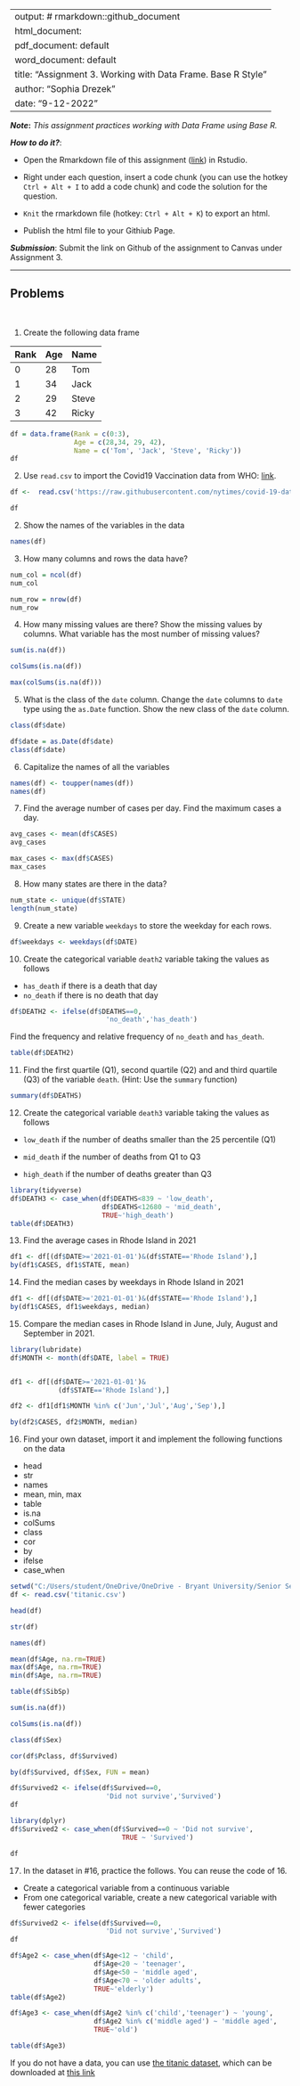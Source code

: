 
---
output: # rmarkdown::github_document
  html_document:
  pdf_document: default
  word_document: default
title: "Assignment 3.  Working with Data Frame. Base R Style"
author: "Sophia Drezek"
date: "9-12-2022"
---

***Note*:** *This assignment practices working with Data Frame using Base R.*

***How to do it?***: 

- Open the Rmarkdown file of this assignment ([link](assignment3.Rmd)) in Rstudio. 

- Right under each question, insert  a code chunk (you can use the hotkey `Ctrl + Alt + I` to add a code chunk) and code the solution for the question. 

- `Knit` the rmarkdown file (hotkey: `Ctrl + Alt + K`) to export an html.  

-  Publish the html file to your Githiub Page. 

***Submission***: Submit the link on Github of the assignment to Canvas under Assignment 3. 

-------

Problems
-------
 \

1. Create the following data frame

| Rank 	| Age 	| Name  	|
|:------	|:-----	|:-------	|
| 0    	| 28  	| Tom   	|
| 1    	| 34  	| Jack  	|
| 2    	| 29  	| Steve 	|
| 3    	| 42  	| Ricky 	|


```r
df = data.frame(Rank = c(0:3),
                Age = c(28,34, 29, 42),
                Name = c('Tom', 'Jack', 'Steve', 'Ricky'))
df
```


2. Use `read.csv` to import the Covid19 Vaccination data from WHO: [link](https://raw.githubusercontent.com/nytimes/covid-19-data/master/us-states.csv).

```r
df <-  read.csv('https://raw.githubusercontent.com/nytimes/covid-19-data/master/us-states.csv')

df
```


2. Show the names of the variables in the data

```r
names(df)
```


3. How many columns and rows the data have? 

```r
num_col = ncol(df)
num_col

num_row = nrow(df)
num_row
```


4. How many missing values are there?  Show the missing values by columns.  What variable has the most number of missing values?

```r
sum(is.na(df))

colSums(is.na(df))

max(colSums(is.na(df)))

```


5. What is the class of the `date` column. Change the `date` columns to `date` type using the `as.Date` function. Show the new class of the `date` column. 

```r
class(df$date)
```

```r
df$date = as.Date(df$date)
class(df$date)
```


6. Capitalize the names of all the variables

```r
names(df) <- toupper(names(df))
names(df)
```


7. Find the average number of cases per day. Find the maximum cases a day.  

```r
avg_cases <- mean(df$CASES)
avg_cases

max_cases <- max(df$CASES)
max_cases

```


8. How many states are there in the data?  

```r
num_state <- unique(df$STATE)
length(num_state)
```


9. Create a new variable `weekdays` to store the weekday for each rows. 

```r
df$weekdays <- weekdays(df$DATE)
```


10. Create the categorical variable `death2` variable taking the values as follows

- `has_death` if there is a death that day
-  `no_death` if there is no death that day

```r
df$DEATH2 <- ifelse(df$DEATHS==0, 
                        'no_death','has_death')
```

Find the frequency and relative frequency of `no_death` and `has_death`. 

```r
table(df$DEATH2)
```


11. Find the first quartile (Q1), second quartile (Q2) and and third quartile (Q3) of the variable `death`. (Hint:  Use the `summary` function)

```r
summary(df$DEATHS)
```


12. Create the categorical variable `death3` variable taking the values as follows

- `low_death` if the number of deaths smaller than the 25 percentile (Q1)

- `mid_death` if the number of deaths from Q1 to Q3

- `high_death` if the number of deaths greater than Q3

```r
library(tidyverse)
df$DEATH3 <- case_when(df$DEATHS<839 ~ 'low_death',
                       df$DEATHS<12680 ~ 'mid_death',
                       TRUE~'high_death')
table(df$DEATH3)
```

13. Find the average cases in Rhode Island in 2021

```r
df1 <- df[(df$DATE>='2021-01-01')&(df$STATE=='Rhode Island'),]
by(df1$CASES, df1$STATE, mean)

```


14. Find the median cases by weekdays in Rhode Island in 2021 

```r
df1 <- df[(df$DATE>='2021-01-01')&(df$STATE=='Rhode Island'),]
by(df1$CASES, df1$weekdays, median)
```


15. Compare the median cases in Rhode Island in June, July, August and September in 2021. 

```r
library(lubridate)
df$MONTH <- month(df$DATE, label = TRUE)


df1 <- df[(df$DATE>='2021-01-01')&
            (df$STATE=='Rhode Island'),]

df2 <- df1[df1$MONTH %in% c('Jun','Jul','Aug','Sep'),]

by(df2$CASES, df2$MONTH, median)

```


16.  Find your own dataset, import it and implement the following functions on the data

- head
- str
- names
- mean, min, max
- table
- is.na
- colSums
- class
- cor
- by
- ifelse
- case_when

```r
setwd("C:/Users/student/OneDrive/OneDrive - Bryant University/Senior Semester 1/MATH 421/Assignments/Math 421")
df <- read.csv('titanic.csv')

head(df)

```

```r
str(df)

```

```r
names(df)
```


```r
mean(df$Age, na.rm=TRUE)
max(df$Age, na.rm=TRUE)
min(df$Age, na.rm=TRUE)
```

```r
table(df$SibSp)
```

```r
sum(is.na(df))
```

```r
colSums(is.na(df))
```

```r
class(df$Sex)

```


```r
cor(df$Pclass, df$Survived)
```

```r
by(df$Survived, df$Sex, FUN = mean)
```


```r
df$Survived2 <- ifelse(df$Survived==0, 
                        'Did not survive','Survived')
df
```


```r
library(dplyr)
df$Survived2 <- case_when(df$Survived==0 ~ 'Did not survive', 
                            TRUE ~ 'Survived')

df
```


17.  In the dataset in #16, practice the follows.  You can reuse the code of 16. 

- Create a categorical variable from a continuous variable
- From one categorical variable, create a new categorical variable with fewer categories


```r
df$Survived2 <- ifelse(df$Survived==0, 
                        'Did not survive','Survived')
df
```


```r
df$Age2 <- case_when(df$Age<12 ~ 'child',
                     df$Age<20 ~ 'teenager',
                     df$Age<50 ~ 'middle aged',
                     df$Age<70 ~ 'older adults',
                     TRUE~'elderly')
table(df$Age2)

```

```r
df$Age3 <- case_when(df$Age2 %in% c('child','teenager') ~ 'young',
                     df$Age2 %in% c('middle aged') ~ 'middle aged',
                     TRUE~'old')

table(df$Age3)
```



If you do not have a data, you can use [the titanic dataset](https://www.kaggle.com/competitions/titanic/overview), which can be downloaded at [this link](../data/titanic.csv)
